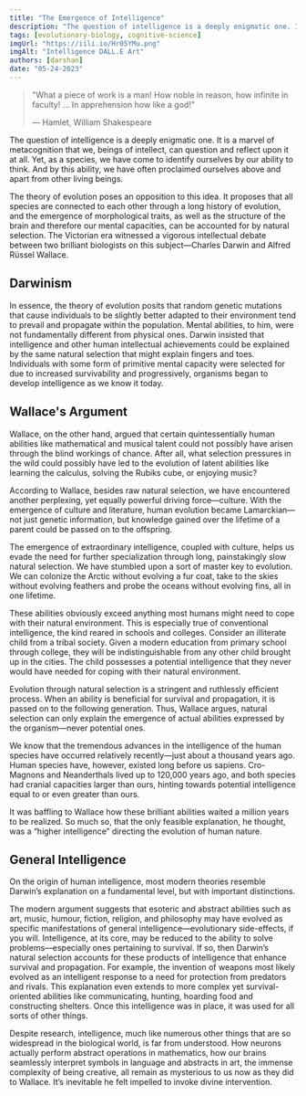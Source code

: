 ```yaml
---
title: "The Emergence of Intelligence"
description: "The question of intelligence is a deeply enigmatic one. It is a marvel of metacognition that we, beings of intellect, can question and reflect upon it at all. Yet, as a species, we have come to identify ourselves by our ability to think. But is this elusive ability unique to us? In the grand tapestry of life, how did this extraordinary ability emerge?"
tags: [evolutionary-biology, cognitive-science]
imgUrl: "https://iili.io/Hr05YMu.png"
imgAlt: "Intelligence DALL.E Art"
authors: [darshan]
date: "05-24-2023"
---
```


> "What a piece of work is a man! How noble in reason, how infinite in faculty! … In apprehension how like a god!"
>
> — Hamlet, William Shakespeare

The question of intelligence is a deeply enigmatic one. It is a marvel of metacognition that we, beings of intellect, can question and reflect upon it at all. Yet, as a species, we have come to identify ourselves by our ability to think. And by this ability, we have often proclaimed ourselves above and apart from other living beings.

The theory of evolution poses an opposition to this idea. It proposes that all species are connected to each other through a long history of evolution, and the emergence of morphological traits, as well as the structure of the brain and therefore our mental capacities, can be accounted for by natural selection. The Victorian era witnessed a vigorous intellectual debate between two brilliant biologists on this subject—Charles Darwin and Alfred Rüssel Wallace.

## Darwinism

In essence, the theory of evolution posits that random genetic mutations that cause individuals to be slightly better adapted to their environment tend to prevail and propagate within the population. Mental abilities, to him, were not fundamentally different from physical ones. Darwin insisted that intelligence and other human intellectual achievements could be explained by the same natural selection that might explain fingers and toes. Individuals with some form of primitive mental capacity were selected for due to increased survivability and progressively, organisms began to develop intelligence as we know it today.

## Wallace's Argument

Wallace, on the other hand, argued that certain quintessentially human abilities like mathematical and musical talent could not possibly have arisen through the blind workings of chance. After all, what selection pressures in the wild could possibly have led to the evolution of latent abilities like learning the calculus, solving the Rubiks cube, or enjoying music?

According to Wallace, besides raw natural selection, we have encountered another perplexing, yet equally powerful driving force—culture. With the emergence of culture and literature, human evolution became Lamarckian—not just genetic information, but knowledge gained over the lifetime of a parent could be passed on to the offspring.

The emergence of extraordinary intelligence, coupled with culture, helps us evade the need for further specialization through long, painstakingly slow natural selection. We have stumbled upon a sort of master key to evolution. We can colonize the Arctic without evolving a fur coat, take to the skies without evolving feathers and probe the oceans without evolving fins, all in one lifetime.

These abilities obviously exceed anything most humans might need to cope with their natural environment. This is especially true of conventional intelligence, the kind reared in schools and colleges. Consider an illiterate child from a tribal society. Given a modern education from primary school through college, they will be indistinguishable from any other child brought up in the cities. The child possesses a potential intelligence that they never would have needed for coping with their natural environment.

Evolution through natural selection is a stringent and ruthlessly efficient process. When an ability is beneficial for survival and propagation, it is passed on to the following generation. Thus, Wallace argues, natural selection can only explain the emergence of actual abilities expressed by the organism—never potential ones.

We know that the tremendous advances in the intelligence of the human species have occurred relatively recently—just about a thousand years ago. Human species have, however, existed long before us sapiens. Cro-Magnons and Neanderthals lived up to 120,000 years ago, and both species had cranial capacities larger than ours, hinting towards potential intelligence equal to or even greater than ours.

It was baffling to Wallace how these brilliant abilities waited a million years to be realized. So much so, that the only feasible explanation, he thought, was a “higher intelligence” directing the evolution of human nature.

## General Intelligence

On the origin of human intelligence, most modern theories resemble Darwin’s explanation on a fundamental level, but with important distinctions.

The modern argument suggests that esoteric and abstract abilities such as art, music, humour, fiction, religion, and philosophy may have evolved as specific manifestations of general intelligence—evolutionary side-effects, if you will. Intelligence, at its core, may be reduced to the ability to solve problems—especially ones pertaining to survival. If so, then Darwin’s natural selection accounts for these products of intelligence that enhance survival and propagation. For example, the invention of weapons most likely evolved as an intelligent response to a need for protection from predators and rivals. This explanation even extends to more complex yet survival-oriented abilities like communicating, hunting, hoarding food and constructing shelters. Once this intelligence was in place, it was used for all sorts of other things.

Despite research, intelligence, much like numerous other things that are so widespread in the biological world, is far from understood. How neurons actually perform abstract operations in mathematics, how our brains seamlessly interpret symbols in language and abstracts in art, the immense complexity of being creative, all remain as mysterious to us now as they did to Wallace. It’s inevitable he felt impelled to invoke divine intervention.
